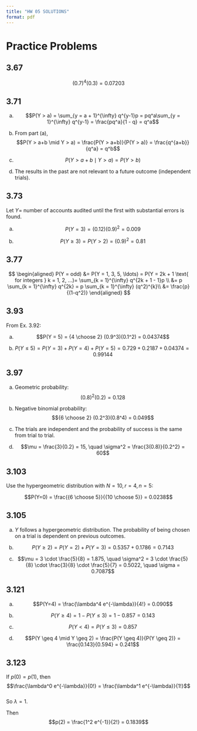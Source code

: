 ```yaml
---
title: "HW 05 SOLUTIONS"
format: pdf
---
```


# Practice Problems

## 3.67
$$(0.7)^4 (0.3) = 0.07203$$

## 3.71
(a)
$$P(Y > a) = \sum_{y = a + 1}^{\infty} q^{y-1}p = pq^a\sum_{y = 1}^{\infty} q^{y-1} = \frac{pq^a}{1 - q} = q^a$$

(b) From part (a),
$$P(Y > a+b \mid Y > a) = \frac{P(Y > a+b)}{P(Y > a)} = \frac{q^{a+b}}{q^a} = q^b$$

(b)   
$$P(Y > a+b \mid Y > a) = P(Y > b)$$

(c) The results in the past are not relevant to a future outcome (independent trials).

## 3.73
Let $Y =$ number of accounts audited until the first with substantial errors is found.  

(a)  
$$P(Y = 3) = (0.12)(0.9)^2 = 0.009$$

(b)  
$$P(Y \geq 3) = P(Y > 2) = (0.9)^2 = 0.81$$

## 3.77
$$
\begin{aligned}
P(Y = odd) &= P(Y = 1, 3, 5, \ldots) = P(Y = 2k + 1 \text{ for integers } k = 1, 2, ...)= \sum_{k = 1}^{\infty} q^{2k + 1 - 1}p \\
&= p \sum_{k = 1}^{\infty} q^{2k} = p \sum_{k = 1}^{\infty} (q^2)^{k}\\
&= \frac{p}{(1-q^2)}
\end{aligned}
$$


## 3.93
From Ex. 3.92:  

(a)  
$$P(Y = 5) = {4 \choose 2} (0.9^3)(0.1^2) = 0.04374$$

(b)  
$$P(Y \leq 5) = P(Y=3) + P(Y=4) + P(Y=5) = 0.729 + 0.2187 + 0.04374 = 0.99144$$

## 3.97
(a) Geometric probability:  
$$(0.8)^2 (0.2) = 0.128$$

(b) Negative binomial probability:  
$${6 \choose 2} (0.2^3)(0.8^4) = 0.049$$

(c) The trials are independent and the probability of success is the same from trial to trial.  

(d)  
$$\mu = \frac{3}{0.2} = 15, \quad \sigma^2 = \frac{3(0.8)}{0.2^2} = 60$$


## 3.103
Use the hypergeometric distribution with $N=10, r=4, n=5$:  

$$P(Y=0) = \frac{{6 \choose 5}}{{10 \choose 5}} = 0.0238$$

## 3.105
(a) $Y$ follows a hypergeometric distribution. The probability of being chosen on a trial is dependent on previous outcomes.  

(b)  
$$P(Y \geq 2) = P(Y=2) + P(Y=3) = 0.5357 + 0.1786 = 0.7143$$

(c)  
$$\mu = 3 \cdot \frac{5}{8} = 1.875, \quad \sigma^2 = 3 \cdot \frac{5}{8} \cdot \frac{3}{8} \cdot \frac{5}{7} = 0.5022, \quad \sigma = 0.7087$$


## 3.121
(a)  
$$P(Y=4) = \frac{\lambda^4 e^{-\lambda}}{4!} = 0.090$$

(b)  
$$P(Y \geq 4) = 1 - P(Y \leq 3) = 1 - 0.857 = 0.143$$

(c)  
$$P(Y < 4) = P(Y \leq 3) = 0.857$$

(d)  
$$P(Y \geq 4 \mid Y \geq 2) = \frac{P(Y \geq 4)}{P(Y \geq 2)} = \frac{0.143}{0.594} = 0.241$$

## 3.123
If $p(0) = p(1)$, then  
$$\frac{\lambda^0 e^{-\lambda}}{0!} = \frac{\lambda^1 e^{-\lambda}}{1!}$$  
So $\lambda = 1$.  

Then  
$$p(2) = \frac{1^2 e^{-1}}{2!} = 0.1839$$

<!-- # Submitted Problems -->

<!-- ## 3.70 -->
<!-- Let $Y =$ number of holes drilled until a productive well is found.   -->

<!-- (a)   -->
<!-- $$P(Y=3) = (0.8)^2 (0.2) = 0.128$$ -->

<!-- (b)   -->
<!-- $$P(Y > 10) = (0.8)^{10} = 0.107$$ -->

<!-- ## 3.80 -->
<!-- Let $Y =$ number of tosses until the first 6 appears, so $Y \sim \text{Geometric}(p=1/6)$.   -->

<!-- From Ex. 3.77,   -->
<!-- $$P(\text{B tosses first 6}) = P(Y=2,4,6,\ldots) = 1 - P(Y=1,3,5,\ldots) = 1 - \frac{p}{1-q^2}$$   -->

<!-- With $p=1/6$, this becomes $5/11$.   -->

<!-- Then   -->
<!-- $$P(Y=4 \mid \text{B tosses first 6}) = \frac{(5/6)^3 (1/6)}{5/11} = 275/1296$$ -->

<!-- --- -->

<!-- ## 3.92 -->
<!-- Let $Y =$ number of trials until the first non-defective engine is found. $Y \sim \text{Geometric}(p=0.9)$.   -->

<!-- $$P(Y=2) = (0.1)(0.9) = 0.09$$ -->

<!-- ## 3.94 -->
<!-- (a)   -->
<!-- $$\mu = \frac{1}{0.9} = 1.11, \quad \sigma^2 = \frac{0.1}{0.9^2} = 0.1234$$   -->

<!-- (b)   -->
<!-- $$\mu = \frac{3}{0.9} = 3.33, \quad \sigma^2 = \frac{3(0.1)}{0.9^2} = 0.3704$$ -->

<!-- ## 3.106 -->
<!-- Using results from Ex. 3.103:   -->

<!-- $$E(50Y) = 50E(Y) = 50 \cdot 2 = 100$$   -->
<!-- $$V(50Y) = 2500V(Y) = 2500 \cdot 0.6667 = 1666.67$$ -->

<!-- ## 3.108 -->
<!-- Use $P(\text{at least one defective}) = 1 - P(\text{none defective})$.   -->

<!-- Want $1 - \frac{\binom{3}{0}\binom{17}{n}}{\binom{20}{n}} \geq 0.8$ -->

<!-- For $n=8$:   -->
<!-- $$P(\text{none defective}) = \frac{{17 \choose 8}}{{20 \choose 8}} = 0.193$$ -->

<!-- ## 3.120 -->
<!-- There are $N$ animals. After marking $k$, we draw a second sample of 3.   -->

<!-- Number of ways to find exactly one marked animal:   -->
<!-- $$P(Y=1) = \frac{{k \choose 1}{N-k \choose 2}}{{N \choose 3}}$$   -->

<!-- For $k=4$:   -->
<!-- $$P(Y=1) = \frac{{4 \choose 1}{N-4 \choose 2}}{{N \choose 3}}$$   -->

<!-- This is maximized at $N=11$ or $N=12$, where $P=0.503$. -->

<!-- --- -->

<!-- ## 3.128 -->
<!-- Over one minute, $Y \sim \text{Poisson}(\lambda = 80/60 = 4/3)$.   -->

<!-- $$P(Y \geq 1) = 1 - P(Y=0) = 1 - e^{-4/3} = 0.7364$$ -->

<!-- ## 3.138 -->

<!-- $$ -->
<!-- \begin{aligned} -->
<!-- E(Y(Y-1)) &= \sum_{y = 0}^{\infty} \frac{y(y-1)\lambda^ye^{-\lambda}}{y!} \\ -->
<!-- &= \sum_{y = 2}^{\infty} \frac{y(y-1)\lambda^ye^{-\lambda}}{y!} \\ -->
<!-- &= e^{-\lambda}\sum_{y = 2}^{\infty} \frac{\lambda^y}{(y-2)!}\frac{\lambda^2}{\lambda^2} \\ -->
<!-- &= e^{-\lambda}\lambda^2\sum_{y - 2 = 0}^{\infty} \frac{\lambda^{y - 2}}{(y-2)!} \\ -->
<!-- &= e^{-\lambda}\lambda^2e^{\lambda} \\ -->
<!-- &= \lambda^2 -->
<!-- \end{aligned} -->
<!-- $$ -->
<!-- Then   -->
<!-- $$E[Y(Y-1)] = E(Y^2) - E(Y) = \lambda^2 \implies E(Y^2) = \lambda^2 + \lambda$$ -->

<!-- And $V(X) = E(Y^2) - [E(Y)]^2 = \lambda^2 + \lambda - \lambda^2 = \lambda$ -->

